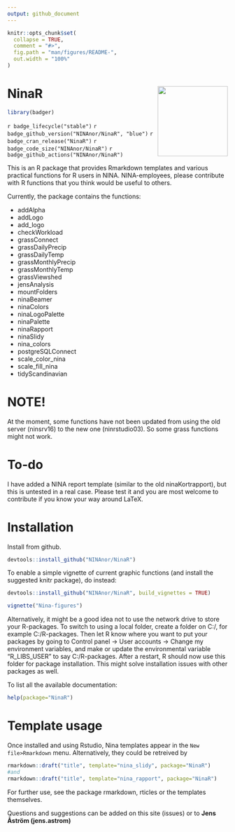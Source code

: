 ```yaml
---
output: github_document
---
```


<!-- README.md is generated from README.Rmd. Please edit that file -->

```r
knitr::opts_chunk$set(
  collapse = TRUE,
  comment = "#>",
  fig.path = "man/figures/README-",
  out.width = "100%"
)
```

# NinaR <img src="https://github.com/NINAnor/NinaR/blob/master/inst/img/NinaR_logo.png" align="right" width="160px"/>

<!-- badges: start -->
```r
library(badger)
```
`r badge_lifecycle("stable")` 
`r badge_github_version("NINAnor/NinaR", "blue")`
`r badge_cran_release("NinaR")`
`r badge_code_size("NINAnor/NinaR")`
`r badge_github_actions("NINAnor/NinaR")`
<!-- badges: end -->

This is an R package that provides Rmarkdown templates and various practical functions for R users in NINA. NINA-employees, please contribute with R functions that you think would be useful to others. 

Currently, the package contains the functions:

* addAlpha
* addLogo
* add_logo
* checkWorkload
* grassConnect
* grassDailyPrecip
* grassDailyTemp
* grassMonthlyPrecip
* grassMonthlyTemp
* grassViewshed
* jensAnalysis
* mountFolders
* ninaBeamer
* ninaColors
* ninaLogoPalette
* ninaPalette
* ninaRapport
* ninaSlidy
* nina_colors
* postgreSQLConnect
* scale_color_nina
* scale_fill_nina
* tidyScandinavian

# NOTE!
At the moment, some functions have not been updated from using the old server (ninsrv16) to the new one (ninrstudio03). So some grass functions might not work.

# To-do
I have added a NINA report template (similar to the old ninaKortrapport), but this is untested in a real case. Please test it and you are most welcome to contribute if you know your way around LaTeX.

# Installation

Install from github.
```r
devtools::install_github("NINAnor/NinaR")
```
To enable a simple vignette of current graphic functions (and install the suggested knitr package), do instead:

```r
devtools::install_github("NINAnor/NinaR", build_vignettes = TRUE)

vignette("Nina-figures")
```

Alternatively, it might be a good idea not to use the network drive to store your R-packages. To switch to using a local folder, create a folder on C:/, for example C:/R-packages. Then let R know where you want to put your packages by going to Control panel -> User accounts -> Change my environment variables, and make or update the environmental variable "R_LIBS_USER" to say C:/R-packages. After a restart, R should now use this folder for package installation. This might solve installation issues with other packages as well.


To list all the available documentation:
```r
help(package="NinaR")
```


# Template usage
Once installed and using Rstudio, Nina templates appear in the `New file>Rmarkdown` menu. Alternatively, they could be retreived by 
```r 
rmarkdown::draft("title", template="nina_slidy", package="NinaR")
#and
rmarkdown::draft("title", template="nina_rapport", package="NinaR")
``` 
For further use, see the package rmarkdown, rticles or the templates themselves.

Questions and suggestions can be added on this site (issues) or to **Jens Åström (jens.astrom)**
